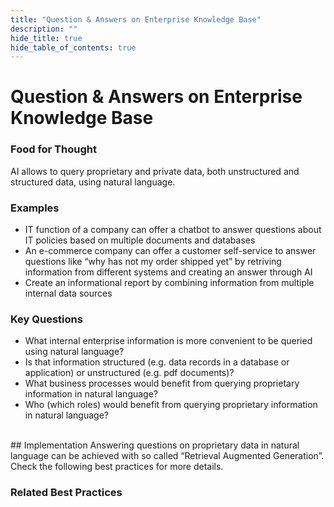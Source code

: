 ```yaml
---
title: "Question & Answers on Enterprise Knowledge Base"
description: ""
hide_title: true
hide_table_of_contents: true
---
```



<PageViewTracker />

<div className="hero-header">
  <h1>Question & Answers on Enterprise Knowledge Base</h1>
</div>

### Food for Thought

AI allows to query proprietary and private data, both unstructured and structured data, using natural language.

### Examples

- IT function of a company can offer a chatbot to answer questions about IT policies based on multiple documents and databases
- An e-commerce company can offer a customer self-service to answer questions like “why has not my order shipped yet” by retriving information from different systems and creating an answer through AI
- Create an informational report by combining information from multiple internal data sources

### Key Questions

- What internal enterprise information is more convenient to be queried using natural language?
- Is that information structured (e.g. data records in a database or application) or unstructured (e.g. pdf documents)?
- What business processes would benefit from querying proprietary information in natural language?
- Who (which roles) would benefit from querying proprietary information in natural language?

<br />

<div className="section-with-background blue">
  ## Implementation
  Answering questions on proprietary data in natural language can be achieved with so called “Retrieval Augmented Generation”. Check the following best practices for more details.

### Related Best Practices

<ul className="button-grid">
  <IconLinkButton href="/docs/technical-view/generative-ai/rag/" text="Retrieval Augmented Generation" />
</ul>

</div>

